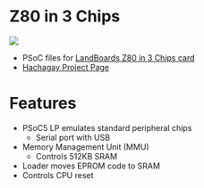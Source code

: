=Z80 in 3 Chips =

<img src="http://land-boards.com/blwiki/images/c/cc/Z80_P865-cropped-720px.jpg"></img>

* PSoC files for [http://land-boards.com/blwiki/index.php?title=Z80_in_3_Chips LandBoards Z80 in 3 Chips card]
* [https://hackaday.io/project/167711-3-chip-z80-design Hachagay Project Page]

= Features =

* PSoC5 LP emulates standard peripheral chips
** Serial port with USB
* Memory Management Unit (MMU)
** Controls 512KB SRAM
* Loader moves EPROM code to SRAM
* Controls CPU reset
